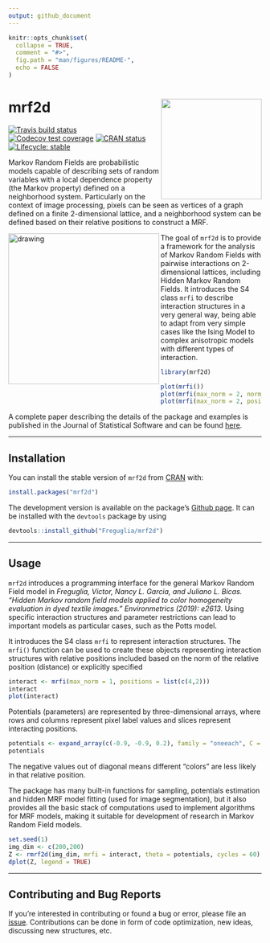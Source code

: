 ```yaml
---
output: github_document
---
```


<!-- README.md is generated from README.Rmd. Please edit that file -->

```r
knitr::opts_chunk$set(
  collapse = TRUE,
  comment = "#>",
  fig.path = "man/figures/README-",
  echo = FALSE
)
```
# mrf2d <a href='https://github.com/Freguglia/mrf2d'><img src='man/figures/logo.png' align="right" width="200" /></a>

<!-- badges: start -->
[![Travis build status](https://travis-ci.org/Freguglia/mrf2d.svg?branch=master)](https://travis-ci.org/Freguglia/mrf2d)
[![Codecov test coverage](https://codecov.io/gh/Freguglia/mrf2d/branch/master/graph/badge.svg)](https://app.codecov.io/gh/Freguglia/mrf2d?branch=master)
[![CRAN status](https://www.r-pkg.org/badges/version/mrf2d)](https://cran.r-project.org/package=mrf2d)
[![Lifecycle: stable](https://img.shields.io/badge/lifecycle-stable-brightgreen.svg)](https://lifecycle.r-lib.org/articles/stages.html#stable)
<!-- badges: end -->

Markov Random Fields are probabilistic models capable of describing sets of random variables with a local dependence property (the Markov property) defined on a neighborhood system. Particularly on the context of image processing, pixels can be seen as vertices of a graph defined on a finite 2-dimensional lattice, and a neighborhood system can be defined based on their relative positions to construct a MRF.

<img src="man/figures/animation_ising.gif" alt="drawing" width="300" align="left" />

The goal of `mrf2d` is to provide a framework for the analysis of Markov Random Fields with pairwise interactions on 2-dimensional lattices, including Hidden Markov Random Fields. It introduces the S4 class `mrfi` to describe interaction structures in a very general way, being able to adapt from very simple cases like the Ising Model to complex anisotropic models with different types of interaction.


```r
library(mrf2d)

plot(mrfi())
plot(mrfi(max_norm = 2, norm_type = "m"))
plot(mrfi(max_norm = 2, positions = list(c(3,3),c(4,4), c(-2,4))))
```

A complete paper describing the details of the package and examples is published in the Journal of Statistical Software and can be found [here](https://doi.org/10.18637/jss.v101.i08).

---

## Installation

You can install the stable version of `mrf2d` from [CRAN](https://CRAN.R-project.org) with:

```r
install.packages("mrf2d")
```

The development version is available on the package's [Github page](https://github.com/Freguglia/mrf2d). It can be installed with the `devtools` package by using

```r
devtools::install_github("Freguglia/mrf2d")
```

---

## Usage

`mrf2d` introduces a programming interface for the general Markov Random Field model in *Freguglia, Victor, Nancy L. Garcia, and Juliano L. Bicas. "Hidden Markov random field models applied to color homogeneity evaluation in dyed textile images." Environmetrics (2019): e2613.* Using specific interaction structures and parameter restrictions can lead to important models as particular cases, such as the Potts model.

It introduces the S4 class `mrfi` to represent interaction structures. The `mrfi()` function can be used to create these objects representing interaction structures with relative positions included based on the norm of the relative position (distance) or explicitly specified

```r
interact <- mrfi(max_norm = 1, positions = list(c(4,2)))
interact
plot(interact)
```

Potentials (parameters) are represented by three-dimensional arrays, where rows and columns represent pixel label values and slices represent interacting positions.

```r
potentials <- expand_array(c(-0.9, -0.9, 0.2), family = "oneeach", C = 1, mrfi = interact)
potentials
```

The negative values out of diagonal means different "colors" are less likely in that relative position.

The package has many built-in functions for sampling, potentials estimation and hidden MRF model fitting (used for image segmentation), but it also provides all the basic stack of computations used to implement algorithms for MRF models, making it suitable for development of research in Markov Random Field models.

```r
set.seed(1)
img_dim <- c(200,200)
Z <- rmrf2d(img_dim, mrfi = interact, theta = potentials, cycles = 60)
dplot(Z, legend = TRUE)
```

---

## Contributing and Bug Reports

If you're interested in contributing or found a bug or error, please file an [issue](https://github.com/Freguglia/mrf2d/issues). Contributions can be done in form of code optimization, new ideas, discussing new structures, etc.
